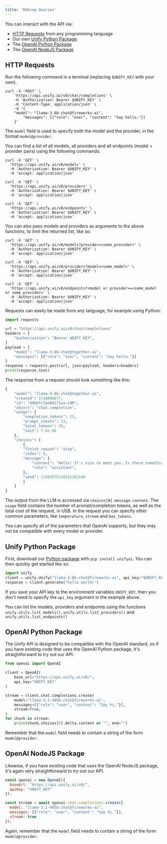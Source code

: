 ```yaml
---
title: 'Making Queries'
---
```


You can interact with the API via:

- [HTTP Requests](#http-requests) from any programming language
- Our own [Unify Python Package](#unify-python-package)
- The [OpenAI Python Package](#openai-python-package)
- The [OpenAI NodeJS Package](#openai-nodejs-package)

## HTTP Requests

Run the following command in a terminal (replacing `$UNIFY_KEY` with your own).

```shell
curl -X 'POST' \
    'https://api.unify.ai/v0/chat/completions' \
    -H 'Authorization: Bearer $UNIFY_KEY' \
    -H 'Content-Type: application/json' \
    -d '{
    "model": "llama-3-8b-chat@fireworks-ai",
        "messages": [{"role": "user", "content": "Say hello."}]
    }'
```

The `model` field is used to specify both the model and the provider, in the format 
`model@provider`.

You can find a list of all models, all providers and all endpoints (model + provider pairs) 
using the following commands:

```shell
curl -X 'GET' \
  'https://api.unify.ai/v0/models' \
  -H 'Authorization: Bearer $UNIFY_KEY' \
  -H 'accept: application/json'
```

```shell
curl -X 'GET' \
  'https://api.unify.ai/v0/providers' \
  -H 'Authorization: Bearer $UNIFY_KEY' \
  -H 'accept: application/json'
```

```shell
curl -X 'GET' \
  'https://api.unify.ai/v0/endpoints' \
  -H 'Authorization: Bearer $UNIFY_KEY' \
  -H 'accept: application/json'
```

You can also pass models and providers as arguments to the above functions, to limit the 
returned list, like so:

```shell
curl -X 'GET' \
  'https://api.unify.ai/v0/models?provider=<some_provider>' \
  -H 'Authorization: Bearer $UNIFY_KEY' \
  -H 'accept: application/json'
```

```shell
curl -X 'GET' \
  'https://api.unify.ai/v0/providers?model=<some_model>' \
  -H 'Authorization: Bearer $UNIFY_KEY' \
  -H 'accept: application/json'
```

```shell
curl -X 'GET' \
  'https://api.unify.ai/v0/endpoints?<model or provider>=<some_model or some_provider>' \
  -H 'Authorization: Bearer $UNIFY_KEY' \
  -H 'accept: application/json'
```

Requests can easily be made from any language, for example using Python:

```python
import requests

url = "https://api.unify.ai/v0/chat/completions"
headers = {
    "Authorization": "Bearer UNIFY_KEY",
}
payload = {
    "model": "llama-3-8b-chat@together-ai",
    "messages": [{"role": "user", "content": "Say hello."}]
}
response = requests.post(url, json=payload, headers=headers)
print(response.text)
```

The response from a request should look something like this:

```python
{
    "model": "llama-3-8b-chat@together-ai",
    "created": 1718888877,
    "id": "896bfc1ae84271aa-LHR",
    "object": "chat.completion",
    "usage": {
        "completion_tokens": 25,
        "prompt_tokens": 13,
        "total_tokens": 38,
        "cost": 7.6e-06
    },
    "choices": [
        {
        "finish_reason": "stop",
        "index": 0,
        "message": {
            "content": "Hello! It's nice to meet you. Is there something I can help you with or would you like to chat?",
            "role": "assistant",
        },
        "seed": 11563975138181362140
        }
    ]
}
```

The output from the LLM is accessed via `choices[0].message.content`.
The `usage` field contains the number of prompt/completion tokens, as well as
the total cost of the request, in US$.
In the request you can specify other common parameters, like `temperature`, `stream` and
`max_tokens`.

You can specify all of the parameters that OpenAI supports, but they may not be compatible
with every model or provider.

## Unify Python Package

First, download our [Python package](https://github.com/unifyai/unify) with 
`pip install unifyai`. You can then quickly get started like so:

```python
import unify
client = unify.Unify("llama-3-8b-chat@fireworks-ai", api_key="$UNIFY_KEY")
response = client.generate("hello world!")
```

If you save your API key to the environment variables `UNIFY_KEY`,
then you don't need to specify the `api_key` argument in the example above.

You can list the models, providers and endpoints using the functions 
`unify.utils.list_models()`, `unify.utils.list_providers()` and 
`unify.utils.list_endpoints()`

## OpenAI Python Package

The Unify API is designed to be compatible with the OpenAI standard, so if you 
have existing code that uses the OpenAI Python package, it's straightforward to try 
out our API.

```python
from openai import OpenAI

client = OpenAI(
    base_url="https://api.unify.ai/v0/",
    api_key="UNIFY_KEY"
)

stream = client.chat.completions.create(
    model="llama-3.1-405b-chat@fireworks-ai",
    messages=[{"role": "user", "content": "Say hi."}],
    stream=True,
)
for chunk in stream:
    print(chunk.choices[0].delta.content or "", end="")
```

Remember that the `model` field needs to contain a string of the form `model@provider`.

## OpenAI NodeJS Package

Likewise, if you have existing code that uses the OpenAI NodeJS package, it's again very 
straightforward to try out our API.

```javascript
const openai = new OpenAI({
  baseUrl: "https://api.unify.ai/v0/",
  apiKey: "UNIFY_KEY"
});

const stream = await openai.chat.completions.create({
  model: "llama-3.1-405b-chat@fireworks-ai",
  messages: [{"role": "user", "content": "Say hi."}],
  stream: true
});
```

Again, remember that the `model` field needs to contain a string of the form 
`model@provider`.